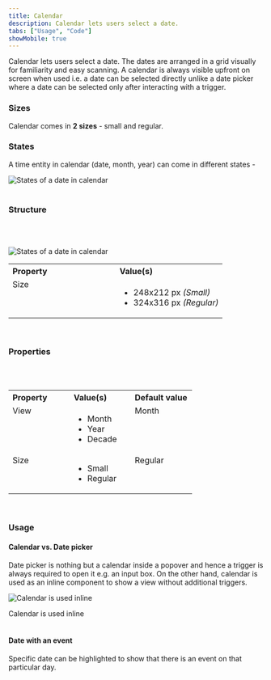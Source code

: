 ```yaml
---
title: Calendar
description: Calendar lets users select a date.
tabs: ["Usage", "Code"]
showMobile: true
---
```


Calendar lets users select a date. The dates are arranged in a grid visually for familiarity and easy scanning. A calendar is always visible upfront on screen when used i.e. a date can be selected directly unlike a date picker where a date can be selected only after interacting with a trigger.
<Preview name="components-calendar-all--all" />

### Sizes
Calendar comes in **2 sizes** - small and regular.
<Preview name="components-calendar-variants-size--size" />

### States
A time entity in calendar (date, month, year) can come in different states -

![States of a date in calendar](./images/calendar-1.png)
<br/>
<br/>

### Structure
<br/>
<br/>

![States of a date in calendar](./images/calendar-structure.png)
<br/>

<table style="width: 100%">
  <tbody>
    <tr>
      <th style="width:50%; text-align: left;">Property</th>
      <th style="width:50%; text-align: left;">Value(s)</th>
    </tr>
    <tr style="vertical-align: top">
      <td>Size</td>
      <td>
          <ul>
              <li>248x212 px <em>(Small)</em></li>
              <li>324x316 px <em>(Regular)</em></li>
          </ul>
      </td>
    </tr>
    
  </tbody>
</table>
<br/>


### Properties
<br/>
<br/>

<table style="width: 100%">
  <tbody>
    <tr>
      <th style="width:33%; text-align: left;">Property</th>
      <th style="width:33%; text-align: left;">Value(s)</th>
      <th style="width:33%; text-align: left;">Default value</th>
    </tr>
    <tr style="vertical-align: top">
      <td>View</td>
      <td>
          <ul>
              <li>Month</li>
              <li>Year</li>
              <li>Decade</li>
          </ul>
      </td>
      <td>Month</td>
    </tr>
    <tr style="vertical-align: top">
      <td>Size</td>
      <td>
          <ul>
              <li>Small</li>
              <li>Regular</li>
          </ul>
      </td>
      <td>Regular</td>
    </tr>
  </tbody>
</table>
<br/>

### Usage
#### Calendar vs. Date picker
Date picker is nothing but a calendar inside a popover and hence a trigger is always required to open it e.g. an input box. On the other hand, calendar is used as an inline component to show a view without additional triggers.

![Calendar is used inline](./images/calendar-2.png)
<Caption>Calendar is used inline</Caption>
<br/>
<br/>

#### Date with an event
Specific date can be highlighted to show that there is an event on that particular day.
<Preview name="components-calendar-variants-with-events--with-events"/>
